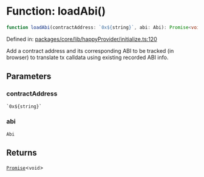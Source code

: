 # Function: loadAbi()

```ts
function loadAbi(contractAddress: `0x${string}`, abi: Abi): Promise<void>
```

Defined in: [packages/core/lib/happyProvider/initialize.ts:120](https://github.com/HappyChainDevs/happychain/blob/99d9c499d60929c60f5b0529191c07ec6adb3faa/packages/core/lib/happyProvider/initialize.ts#L120)

Add a contract address and its corresponding ABI to be tracked (in browser)
to translate tx calldata using existing recorded ABI info.

## Parameters

### contractAddress

`` `0x${string}` ``

### abi

`Abi`

## Returns

[`Promise`](https://developer.mozilla.org/docs/Web/JavaScript/Reference/Global_Objects/Promise)\<`void`>
